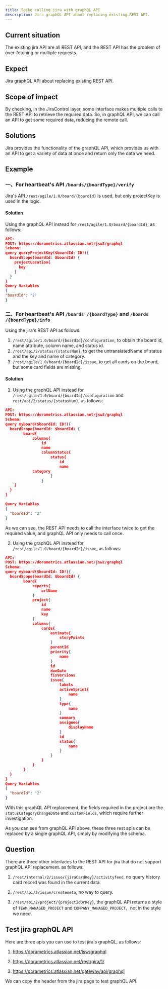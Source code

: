 ```yaml
---
title: Spike calling jira with graphQL API
description: Jira graphQL API about replacing existing REST API.
---
```


## Current situation

The existing jira API are all REST API, and the REST API has the problem of over-fetching or multiple requests.

## Expect

Jira graphQL API about replacing existing REST API.

## Scope of impact
By checking, in the JiraControl layer, some interface makes multiple calls to the REST API to retrieve the required data. So, in graphQL API, we can call an API to get some required data, reducing the remote call.

## Solutions
Jira provides the functionality of the graphQL API, which provides us with an API to get a variety of data at once and return only the data we need.

## Example

### 一、For heartbeat's API `/boards/{boardType}/verify`
Jira's API `/rest/agile/1.0/board/{boardId}` is used, but only projectKey is used in the logic.
#### Solution
Using the graphQL API instead for `/rest/agile/1.0/board/{boardId}`, as follows:
```json
API:
POST: https://dorametrics.atlassian.net/jsw2/graphql
Schema:
query queryProjectKey($boardId: ID!){
  boardScope(boardId: $boardId) {
    projectLocation{
      key
    }
  }
}
Query Variables
{
"boardId": "2"
}
```

### 二、For heartbeat's API `/boards /{boardType}` and `/boards /{boardType}/info`
Using the jira's REST API as follows:
1. `/rest/agile/1.0/board/{boardId}/configuration`, to obtain the board id, name attribute, column name, and status id.
2. `/rest/api/2/status/{statusNum}`, to get the untranslatedName of status and the key and name of category.
3.  `/rest/agile/1.0/board/{boardId}/issue`, to get all cards on the board, but some card fields are missing.

#### Solution
1. Using the graphQL API instead for `/rest/agile/1.0/board/{boardId}/configuration` and `rest/api/2/status/{statusNum}`, as follows:
```json
API:
POST: https://dorametrics.atlassian.net/jsw2/graphql
Schema:
query myboard($boardId: ID!){
  boardScope(boardId: $boardId) {
		board{
			columns{
				id
				name
				columnStatus{
					status{
						id
						name
            category
					}
				}
    }
  }
}

Query Variables
{
  "boardId": "2"
}
```
As we can see, the REST API needs to call the interface twice to get the required value, and graphQL API only needs to call once.

2. Using the graphQL API instead for `/rest/agile/1.0/board/{boardId}/issue`, as follows:

```json
API:
POST: https://dorametrics.atlassian.net/jsw2/graphql
Schema:
query myboard($boardId: ID!){
  boardScope(boardId: $boardId) {
		board{
			reports{
				urlName
			}
			project{
				id
				name
				key
			}
			columns{
				cards{
					estimate{
						storyPoints
					}
					parentId
					priority{
						name
					}
					id
					dueDate
					fixVersions
					issue{
						labels
						activeSprint{
							name
						}
						type{
							name
						}
						summary
						assignee{
							displayName
						}
						id
						status{
							name
						}
					}
				}
			}
		}
  }
}
Query Variables
{
  "boardId": "2"
}
```
With this graphQL API replacement, the fields required in the project are the `statusCategoryChangeDate` and `customFields`, which require further investigation.

As you can see from graphQL API above, these three rest apis can be replaced by a single graphQL API, simply by modifying the schema.

## Question
There are three other interfaces to the REST API for jira that do not support graphQL API replacement. as follows:

1. `/rest/internal/2/issue/{jiraCardKey}/activityfeed`, no query history card record was found in the current data.

2. `/rest/api/2/issue/createmeta`, no way to query.

3. `/rest/api/2/project/{projectIdOrKey}`, the graphQL API returns a style of `TEAM_MANAGED_PROJECT` and `COMPANY_MANAGED_PROJECT`，not in the style we need.


## Test jira graphQL API
Here are three apis you can use to test jira's graphQL, as follows:
1. https://dorametrics.atlassian.net/jsw/graphql

2. https://dorametrics.atlassian.net/rest/gira/1/

3. https://dorametrics.atlassian.net/gateway/api/graphql

We can copy the header from the jira page to test graphQL API.
